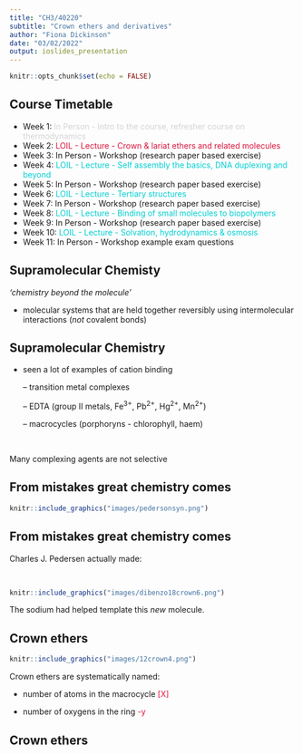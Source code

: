```yaml
---
title: "CH3/40220"
subtitle: "Crown ethers and derivatives"
author: "Fiona Dickinson"
date: "03/02/2022"
output: ioslides_presentation
---
```


```r
knitr::opts_chunk$set(echo = FALSE)
```

## Course Timetable

- Week 1: <span style="color:lightgrey">In Person - Intro to the course, refresher course on thermodynamics</span>
- Week 2: <span style="color:crimson">LOIL - Lecture - Crown & lariat ethers and related molecules</span>
- Week 3: In Person - Workshop (research paper based exercise)
- Week 4: <span style="color:darkturquoise">LOIL - Lecture - Self assembly the basics, DNA duplexing and beyond</span>
- Week 5: In Person - Workshop (research paper based exercise) 
- Week 6: <span style="color:darkturquoise">LOIL - Lecture - Tertiary structures</span>
- Week 7: In Person - Workshop (research paper based exercise)
- Week 8: <span style="color:darkturquoise">LOIL - Lecture - Binding of small molecules to biopolymers</span>
- Week 9: In Person - Workshop (research paper based exercise)
- Week 10: <span style="color:darkturquoise">LOIL - Lecture - Solvation, hydrodynamics & osmosis</span>
- Week 11: In Person - Workshop example exam questions

## Supramolecular Chemisty

*'chemistry beyond the molecule'*

- molecular systems that are held together reversibly using intermolecular interactions (*not* covalent bonds)

## Supramolecular Chemistry

- seen a lot of examples of cation binding

    -- transition metal complexes

    -- EDTA (group II metals, Fe$^{3+}$, Pb$^{2+}$, Hg$^{2+}$, Mn$^{2+}$)

    -- macrocycles (porphoryns - chlorophyll, haem)
    
    
\

Many complexing agents are not selective

## From mistakes great chemistry comes

```r
knitr::include_graphics("images/pedersonsyn.png")
```
   
## From mistakes great chemistry comes

Charles J. Pedersen actually made:

\

```r
knitr::include_graphics("images/dibenzo18crown6.png")
```

The sodium had helped template this *new* molecule.

## Crown ethers

```r
knitr::include_graphics("images/12crown4.png")
```

Crown ethers are systematically named:

- number of atoms in the macrocycle <span style="color:crimson">[X]</span>

- number of oxygens in the ring <span style="color:crimson">-y </span>

## Crown ethers



